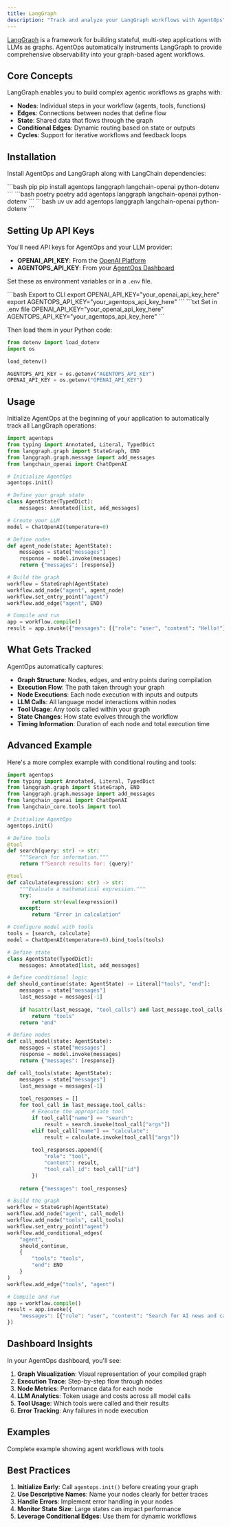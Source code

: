 ```yaml
---
title: LangGraph
description: "Track and analyze your LangGraph workflows with AgentOps"
---
```


[LangGraph](https://github.com/langchain-ai/langgraph) is a framework for building stateful, multi-step applications with LLMs as graphs. AgentOps automatically instruments LangGraph to provide comprehensive observability into your graph-based agent workflows.

## Core Concepts

LangGraph enables you to build complex agentic workflows as graphs with:
- **Nodes**: Individual steps in your workflow (agents, tools, functions)
- **Edges**: Connections between nodes that define flow
- **State**: Shared data that flows through the graph
- **Conditional Edges**: Dynamic routing based on state or outputs
- **Cycles**: Support for iterative workflows and feedback loops

## Installation

Install AgentOps and LangGraph along with LangChain dependencies:

<CodeGroup>
  ```bash pip
  pip install agentops langgraph langchain-openai python-dotenv
  ```
  ```bash poetry
  poetry add agentops langgraph langchain-openai python-dotenv
  ```
  ```bash uv
  uv add agentops langgraph langchain-openai python-dotenv
  ```
</CodeGroup>

## Setting Up API Keys

You'll need API keys for AgentOps and your LLM provider:
- **OPENAI_API_KEY**: From the [OpenAI Platform](https://platform.openai.com/api-keys)
- **AGENTOPS_API_KEY**: From your [AgentOps Dashboard](https://app.agentops.ai/)

Set these as environment variables or in a `.env` file.

<CodeGroup>
  ```bash Export to CLI
  export OPENAI_API_KEY="your_openai_api_key_here"
  export AGENTOPS_API_KEY="your_agentops_api_key_here"
  ```
  ```txt Set in .env file
  OPENAI_API_KEY="your_openai_api_key_here"
  AGENTOPS_API_KEY="your_agentops_api_key_here"
  ```
</CodeGroup>

Then load them in your Python code:
```python
from dotenv import load_dotenv
import os

load_dotenv()

AGENTOPS_API_KEY = os.getenv("AGENTOPS_API_KEY")
OPENAI_API_KEY = os.getenv("OPENAI_API_KEY")
```

## Usage

Initialize AgentOps at the beginning of your application to automatically track all LangGraph operations:

```python
import agentops
from typing import Annotated, Literal, TypedDict
from langgraph.graph import StateGraph, END
from langgraph.graph.message import add_messages
from langchain_openai import ChatOpenAI

# Initialize AgentOps
agentops.init()

# Define your graph state
class AgentState(TypedDict):
    messages: Annotated[list, add_messages]

# Create your LLM
model = ChatOpenAI(temperature=0)

# Define nodes
def agent_node(state: AgentState):
    messages = state["messages"]
    response = model.invoke(messages)
    return {"messages": [response]}

# Build the graph
workflow = StateGraph(AgentState)
workflow.add_node("agent", agent_node)
workflow.set_entry_point("agent")
workflow.add_edge("agent", END)

# Compile and run
app = workflow.compile()
result = app.invoke({"messages": [{"role": "user", "content": "Hello!"}]})
```

## What Gets Tracked

AgentOps automatically captures:

- **Graph Structure**: Nodes, edges, and entry points during compilation
- **Execution Flow**: The path taken through your graph
- **Node Executions**: Each node execution with inputs and outputs
- **LLM Calls**: All language model interactions within nodes
- **Tool Usage**: Any tools called within your graph
- **State Changes**: How state evolves through the workflow
- **Timing Information**: Duration of each node and total execution time

## Advanced Example

Here's a more complex example with conditional routing and tools:

```python
import agentops
from typing import Annotated, Literal, TypedDict
from langgraph.graph import StateGraph, END
from langgraph.graph.message import add_messages
from langchain_openai import ChatOpenAI
from langchain_core.tools import tool

# Initialize AgentOps
agentops.init()

# Define tools
@tool
def search(query: str) -> str:
    """Search for information."""
    return f"Search results for: {query}"

@tool
def calculate(expression: str) -> str:
    """Evaluate a mathematical expression."""
    try:
        return str(eval(expression))
    except:
        return "Error in calculation"

# Configure model with tools
tools = [search, calculate]
model = ChatOpenAI(temperature=0).bind_tools(tools)

# Define state
class AgentState(TypedDict):
    messages: Annotated[list, add_messages]

# Define conditional logic
def should_continue(state: AgentState) -> Literal["tools", "end"]:
    messages = state["messages"]
    last_message = messages[-1]
    
    if hasattr(last_message, "tool_calls") and last_message.tool_calls:
        return "tools"
    return "end"

# Define nodes
def call_model(state: AgentState):
    messages = state["messages"]
    response = model.invoke(messages)
    return {"messages": [response]}

def call_tools(state: AgentState):
    messages = state["messages"]
    last_message = messages[-1]
    
    tool_responses = []
    for tool_call in last_message.tool_calls:
        # Execute the appropriate tool
        if tool_call["name"] == "search":
            result = search.invoke(tool_call["args"])
        elif tool_call["name"] == "calculate":
            result = calculate.invoke(tool_call["args"])
        
        tool_responses.append({
            "role": "tool",
            "content": result,
            "tool_call_id": tool_call["id"]
        })
    
    return {"messages": tool_responses}

# Build the graph
workflow = StateGraph(AgentState)
workflow.add_node("agent", call_model)
workflow.add_node("tools", call_tools)
workflow.set_entry_point("agent")
workflow.add_conditional_edges(
    "agent",
    should_continue,
    {
        "tools": "tools",
        "end": END
    }
)
workflow.add_edge("tools", "agent")

# Compile and run
app = workflow.compile()
result = app.invoke({
    "messages": [{"role": "user", "content": "Search for AI news and calculate 25*4"}]
})
```

## Dashboard Insights

In your AgentOps dashboard, you'll see:

1. **Graph Visualization**: Visual representation of your compiled graph
2. **Execution Trace**: Step-by-step flow through nodes
3. **Node Metrics**: Performance data for each node
4. **LLM Analytics**: Token usage and costs across all model calls
5. **Tool Usage**: Which tools were called and their results
6. **Error Tracking**: Any failures in node execution

## Examples

<CardGroup cols={2}>
  <Card title="LangGraph Example" icon="notebook" href="/v2/examples/langgraph">
    Complete example showing agent workflows with tools
  </Card>
</CardGroup>

## Best Practices

1. **Initialize Early**: Call `agentops.init()` before creating your graph
2. **Use Descriptive Names**: Name your nodes clearly for better traces
3. **Handle Errors**: Implement error handling in your nodes
4. **Monitor State Size**: Large states can impact performance
5. **Leverage Conditional Edges**: Use them for dynamic workflows

<script type="module" src="/scripts/github_stars.js"></script>
<script type="module" src="/scripts/scroll-img-fadein-animation.js"></script>
<script type="module" src="/scripts/button_heartbeat_animation.js"></script>
<script type="css" src="/styles/styles.css"></script>